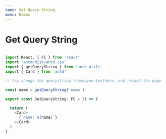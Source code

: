 ```yaml
---
name: Get Query String
menu: Demos
---
```



# Get Query String

<Playground>
  <GetQueryString />
</Playground>

``` javascript

import React, { FC } from 'react'
import 'antd/dist/antd.css'
import { getQueryString } from 'antd-utils'
import { Card } from 'antd'

// try change the querystring ?name=yourtexthere, and reload the page

const name = getQueryString('name')

export const GetQueryString: FC = () => {

  return (
    <Card>
      {`name: ${name}`}
    </Card>
  )
}
```